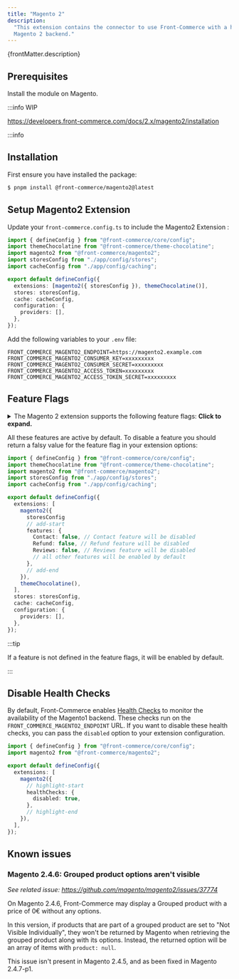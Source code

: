```yaml
---
title: "Magento 2"
description:
  "This extension contains the connector to use Front-Commerce with a headless
  Magento 2 backend."
---
```


<p>{frontMatter.description}</p>

## Prerequisites

Install the module on Magento.

:::info WIP

https://developers.front-commerce.com/docs/2.x/magento2/installation

:::info

## Installation

First ensure you have installed the package:

```bash
$ pnpm install @front-commerce/magento2@latest
```

## Setup Magento2 Extension

Update your `front-commerce.config.ts` to include the Magento2 Extension :

```typescript title="front-commerce.config.ts"
import { defineConfig } from "@front-commerce/core/config";
import themeChocolatine from "@front-commerce/theme-chocolatine";
import magento2 from "@front-commerce/magento2";
import storesConfig from "./app/config/stores";
import cacheConfig from "./app/config/caching";

export default defineConfig({
  extensions: [magento2({ storesConfig }), themeChocolatine()],
  stores: storesConfig,
  cache: cacheConfig,
  configuration: {
    providers: [],
  },
});
```

Add the following variables to your `.env` file:

```shell title=".env"
FRONT_COMMERCE_MAGENTO2_ENDPOINT=https://magento2.example.com
FRONT_COMMERCE_MAGENTO2_CONSUMER_KEY=xxxxxxxxx
FRONT_COMMERCE_MAGENTO2_CONSUMER_SECRET=xxxxxxxxx
FRONT_COMMERCE_MAGENTO2_ACCESS_TOKEN=xxxxxxxxx
FRONT_COMMERCE_MAGENTO2_ACCESS_TOKEN_SECRET=xxxxxxxxx
```

## Feature Flags

<details>
<summary>The Magento 2 extension supports the following feature flags: <strong>Click to expand.</strong></summary>

- `Cart` (default: `true`) - Enable the cart feature
- `Catalog` (default: `true`) - Enable the catalog feature
- `Checkout` (default: `true`) - Enable the checkout feature
- `Cms` (default: `true`) - Enable the CMS feature
- `CmsSearch` (default: `true`) - Enable the CMS search feature
- `Contact` (default: `true`) - Enable the contact feature
- `Customer` (default: `true`) - Enable the customer feature
- `DownloadableProduct` (default: `true`) - Enable the downloadable product
  feature
- `InStockAlert` (default: `true`) - Enable the in stock alert feature
- `Invoice` (default: `true`) - Enable the invoice feature
- `MagentoAdmin` (default: `true`) - Enable the Magento admin feature
- `Order` (default: `true`) - Enable the order feature
- `Refund` (default: `true`) - Enable the refund feature
- `Reviews` (default: `true`) - Enable the reviews feature
- `Store` (default: `true`) - Enable the store feature
- `Wishlist` (default: `true`) - Enable the wishlist feature
- `Wysiwyg` (default: `true`) - Enable the WYSIWYG feature

</details>

All these features are active by default. To disable a feature you should return
a falsy value for the feature flag in your extension options:

```typescript title="front-commerce.config.ts"
import { defineConfig } from "@front-commerce/core/config";
import themeChocolatine from "@front-commerce/theme-chocolatine";
import magento2 from "@front-commerce/magento2";
import storesConfig from "./app/config/stores";
import cacheConfig from "./app/config/caching";

export default defineConfig({
  extensions: [
    magento2({
      storesConfig
      // add-start
      features: {
        Contact: false, // Contact feature will be disabled
        Refund: false, // Refund feature will be disabled
        Reviews: false, // Reviews feature will be disabled
        // all other features will be enabled by default
      },
      // add-end
    }),
    themeChocolatine(),
  ],
  stores: storesConfig,
  cache: cacheConfig,
  configuration: {
    providers: [],
  },
});
```

:::tip

If a feature is not defined in the feature flags, it will be enabled by default.

:::

## Disable Health Checks

By default, Front-Commerce enables
[Health Checks](/docs/3.x/guides/maintenance-mode/automatic-detection-with-service-health-checks)
to monitor the availability of the Magento1 backend. These checks run on the
`FRONT_COMMERCE_MAGENTO2_ENDPOINT` URL. If you want to disable these health
checks, you can pass the `disabled` option to your extension configuration.

```typescript title="front-commerce.config.ts"
import { defineConfig } from "@front-commerce/core/config";
import magento2 from "@front-commerce/magento2";

export default defineConfig({
  extensions: [
    magento2({
      // highlight-start
      healthChecks: {
        disabled: true,
      },
      // highlight-end
    }),
  ],
});
```

## Known issues

### Magento 2.4.6: Grouped product options aren't visible

_See related issue: https://github.com/magento/magento2/issues/37774_

On Magento 2.4.6, Front-Commerce may display a Grouped product with a price of
0€ without any options.

In this version, if products that are part of a grouped product are set to "Not
Visible Individually", they won't be returned by Magento when retrieving the
grouped product along with its options. Instead, the returned option will be an
array of items with `product: null`.

This issue isn't present in Magento 2.4.5, and as been fixed in Magento
2.4.7-p1.
